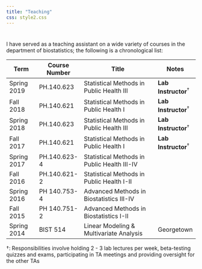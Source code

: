 ```yaml
---
title: "Teaching"
css: style2.css
---
```

<script>
  (function(i,s,o,g,r,a,m){i['GoogleAnalyticsObject']=r;i[r]=i[r]||function(){
  (i[r].q=i[r].q||[]).push(arguments)},i[r].l=1*new Date();a=s.createElement(o),
  m=s.getElementsByTagName(o)[0];a.async=1;a.src=g;m.parentNode.insertBefore(a,m)
  })(window,document,'script','https://www.google-analytics.com/analytics.js','ga');

  ga('create', 'UA-99094202-1', 'auto');
  ga('send', 'pageview');

</script>
#


#
I have served as a teaching assistant on a wide variety of courses in the department of biostatistics; the following is a chronological list:

<center>
Term  | Course Number| Title  | Notes
---------| -------------| ----------------------- | ----------
Spring 2019   |  PH.140.623   |  Statistical Methods in Public Health III | __Lab Instructor__$^\dagger$
Fall 2018   |  PH.140.621   |  Statistical Methods in Public Health I   | __Lab Instructor__$^\dagger$
Spring 2018   |  PH.140.623   |  Statistical Methods in Public Health III | __Lab Instructor__$^\dagger$
Fall 2017   |  PH.140.621   |  Statistical Methods in Public Health I   | __Lab Instructor__$^\dagger$
Spring 2017   |   PH.140.623-4   |   Statistical Methods in Public Health III-IV   |
Fall 2016   |   PH.140.621-2   |   Statistical Methods in Public Health I-II   |
Spring 2016   |   PH 140.753-4   |   Advanced Methods in Biostatistics III-IV  | 
Fall 2015   |   PH 140.751-2   |   Advanced Methods in Biostatistics I-II   | 
Spring 2014   |   BIST 514  |   Linear Modeling & Multivariate Analysis   | Georgetown
</center>

$\dagger$: Responsibilities involve holding 2 - 3 lab lectures per week, beta-testing quizzes and exams, participating in TA meetings and providing oversight for the other TAs

